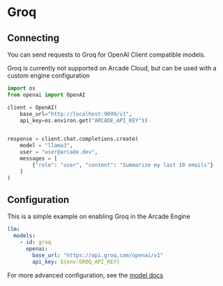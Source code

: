 # Groq

## Connecting

You can send requests to Groq for OpenAI Client compatible models.

<Warning>Groq is currently not supported on Arcade Cloud, but can be used with a custom engine configuration</Warning>

```python
import os
from openai import OpenAI

client = OpenAI(
    base_url="http://localhost:9099/v1",
    api_key=os.environ.get("ARCADE_API_KEY"))


response = client.chat.completions.create(
    model = "llama3",
    user = "user@arcade.dev",
    messages = [
        {"role": "user", "content": "Summarize my last 10 emails"}
    ]
)
```

## Configuration

This is a simple example on enabling Groq in the Arcade Engine

```yaml
llm:
  models:
    - id: groq
      openai:
        base_url: "https://api.groq.com/openai/v1"
        api_key: ${env:GROQ_API_KEY}
```

For more advanced configuration, see the [model docs](/home/configure/models#openai)
